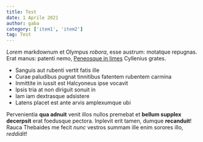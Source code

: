 ```yaml
---
title: Test
date: 1 Aprile 2021
author: gaba
category: ['item1', 'item2']
tag: Test
---
```


*Lorem* markdownum et Olympus *robora*, esse austrum: motatque repugnas. Erat
manus: patenti nemo, [Peneosque in limes](http://www.ceram-per.com/dura)
Cyllenius grates.

- Sanguis aut rubenti vertit fatis ille
- Curae paludibus pugnat tinnitibus fatentem rubentem carmina
- Inmittite in iussit est Halcyoneus ipse vocavit
- Ipsis tria at non diriguit sonuit in
- Iam iam dextrasque adsistere
- Latens placet est ante arvis amplexumque ubi

Pervenientia **qua adnuit** venit illos nullos premebat et **bellum supplex
decerpsit** erat foedusque pectora. Inplevit erit tamen, dumque **recanduit**!
Rauca Thebaides me fecit *nunc* vestros summam ille enim sorores illo,
*reddidit*!

